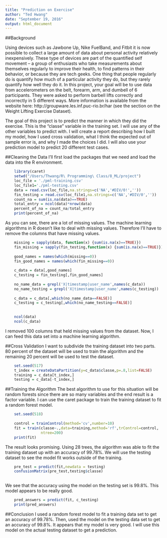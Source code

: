 ```yaml
---
title: "Prediction on Exercise"
author: "Ted Hwang"
date: "September 19, 2016"
output: html_document
---
```


##Background

Using devices such as Jawbone Up, Nike FuelBand, and Fitbit it is now possible to collect a large amount of data about personal activity relatively inexpensively. These type of devices are part of the quantified self movement – a group of enthusiasts who take measurements about themselves regularly to improve their health, to find patterns in their behavior, or because they are tech geeks. One thing that people regularly do is quantify how much of a particular activity they do, but they rarely quantify how well they do it. In this project, your goal will be to use data from accelerometers on the belt, forearm, arm, and dumbell of 6 participants. They were asked to perform barbell lifts correctly and incorrectly in 5 different ways. More information is available from the website here: http://groupware.les.inf.puc-rio.br/har (see the section on the Weight Lifting Exercise Dataset).

The goal of this project is to predict the manner in which they did the exercise. This is the "classe" variable in the training set. I will use any of the other variables to predict with. I will create a report describing how I built my model, how I used cross validation, what I think the expected out of sample error is, and why I made the choices I did. I will also use your prediction model to predict 20 different test cases.

##Cleaning the Data
I'll first load the packages that we need and load the data into the R environment. 
```r
    library(caret)
    setwd("/Users/Thwang/R\ Programming\ Class/8_ML/project")
    loc_file = './pml-training.csv'
    loc_file1='./pml-testing.csv'
    data = read.csv(loc_file,na.strings=c('NA','#DIV/0!',''))
    fin_testing = read.csv(loc_file1,na.strings=c('NA','#DIV/0',''))
    count_na = sum(is.na(data)==TRUE)
    total_entry = ncol(data)*nrow(data)
    percent_of_na = count_na/total_entry
    print(percent_of_na)
```

As you can see, there are a lot of missing values. The machine learning algorithms in R doesn't like to deal with missing values. Therefore I'll have to remove the columns that have missing values. 

```r
    missing = sapply(data, function(x) {sum(is.na(x)==TRUE)})
    fin_missing = sapply(fin_testing,function(x) {sum(is.na(x)==TRUE)})
    
    good_names = names(which(missing==0))
    fin_good_names = names(which(fin_missing==0))
    
    c_data = data[,good_names]
    c_testing = fin_testing[,fin_good_names]
    
    no_name_data = grepl('X|timestamp|user_name',names(c_data))
    no_name_testing = grepl('X|timestamp|user_name',names(c_testing))
    
    c_data = c_data[,which(no_name_data==FALSE)]
    c_testing = c_testing[,which(no_name_testing==FALSE)]
    
    
    ncol(data)
    ncol(c_data)
```

I removed 100 columns that held missing values from the dataset. Now, I can feed this data set into a machine learning algorithm.

##Cross Validation
I want to subdivide the training dataset into two parts. 80 percent of the dataset will be used to train the algorithm and the remaining 20 percent will be used to test the dataset. 
```r
    set.seed(517)
    t_index = createDataPartition(y=c_data$classe,p=.8,list=FALSE)
    training = c_data[t_index,]
    testing = c_data[-t_index,]
```

##Training the Algorithm
The best algorithm to use for this situation will be random forests since there are so many variables and the end result is a factor variable. I can use the caret package to train the training dataset to fit a random forest model.

```r
    set.seed(518)
    
    control = trainControl(method='cv',number=10)
    fit = train(classe~.,data=training,method='rf',trControl=control,
                ntree=200)
    print(fit)
```

The result looks promising. Using 28 trees, the algorithm was able to fit the training dataset up with an accuracy of 99.78%. We will use the testing dataset to see the model fit works outside of the training. 

```r
    pre_test = predict(fit,newdata = testing)
    confusionMatrix(pre_test,testing$classe)
    
```

We see that the accuracy using the model on the testing set is 99.8%. This model appears to be really good. 

```r
    pred_answers = predict(fit, c_testing)
    print(pred_answers)

```



##Conclusion
I used a random forest model to fit a training data set to get an accuracy of 99.78%. Then, used the model on the testing data set to get an accuracy of 99.8%. It appears that my model is very good. I will use this model on the actual testing dataset to get a prediction. 
